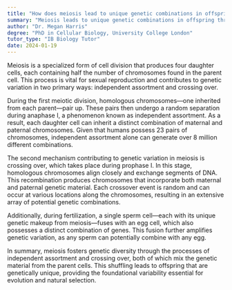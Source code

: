 ```yaml
---
title: "How does meiosis lead to unique genetic combinations in offspring?"
summary: "Meiosis leads to unique genetic combinations in offspring through independent assortment and crossing over."
author: "Dr. Megan Harris"
degree: "PhD in Cellular Biology, University College London"
tutor_type: "IB Biology Tutor"
date: 2024-01-19
---
```


Meiosis is a specialized form of cell division that produces four daughter cells, each containing half the number of chromosomes found in the parent cell. This process is vital for sexual reproduction and contributes to genetic variation in two primary ways: independent assortment and crossing over.

During the first meiotic division, homologous chromosomes—one inherited from each parent—pair up. These pairs then undergo a random separation during anaphase I, a phenomenon known as independent assortment. As a result, each daughter cell can inherit a distinct combination of maternal and paternal chromosomes. Given that humans possess $23$ pairs of chromosomes, independent assortment alone can generate over $8$ million different combinations.

The second mechanism contributing to genetic variation in meiosis is crossing over, which takes place during prophase I. In this stage, homologous chromosomes align closely and exchange segments of DNA. This recombination produces chromosomes that incorporate both maternal and paternal genetic material. Each crossover event is random and can occur at various locations along the chromosomes, resulting in an extensive array of potential genetic combinations.

Additionally, during fertilization, a single sperm cell—each with its unique genetic makeup from meiosis—fuses with an egg cell, which also possesses a distinct combination of genes. This fusion further amplifies genetic variation, as any sperm can potentially combine with any egg.

In summary, meiosis fosters genetic diversity through the processes of independent assortment and crossing over, both of which mix the genetic material from the parent cells. This shuffling leads to offspring that are genetically unique, providing the foundational variability essential for evolution and natural selection.
    